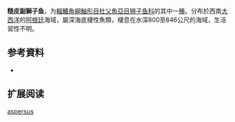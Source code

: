 {{Speciesbox
| name = 糙皮副獅子魚
| status = NE
| status_system = 
| image = 
| genus = Paraliparis
| species = aspersus
| authority = [[Andriashev|Andriashev]],  1992
| synonyms = 
}}

'''糙皮副獅子鱼'''，为[[輻鰭魚綱|輻鰭魚綱]][[鮋形目|鮋形目]][[杜父魚亞目|杜父魚亞目]][[狮子鱼科|狮子鱼科]]的其中一[[種|種]]。分布於西南[[大西洋|大西洋]]的[[阿根廷|阿根廷]]海域，屬深海底棲性魚類，棲息在水深800至846公尺的海域，生活習性不明。

== 参考資料 ==
*{{FishBase_species|genus=Paraliparis|species=aspersus|year=2011|month=12}}

== 扩展阅读 ==
{{refbegin}}
{{wikispecies-inline|Paraliparis aspersus|糙皮副獅子魚}}
{{refend}}
{{Taxonbar|from=Q2557349}}

[[Category:副獅子魚属|aspersus]]


{{鮋形目小作品}}